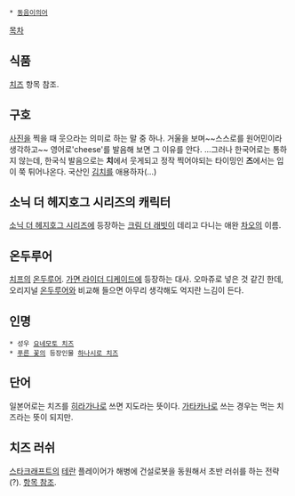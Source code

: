  * [[동음이의어]]

[[목차]]

== 식품 ==
[[치즈]] 항목 참조.

== 구호 ==
[[사진]]을 찍을 때 웃으라는 의미로 하는 말 중 하나. 거울을 보며~~스스로를 원어민이라 생각하고~~ 영어로'cheese'를 발음해 보면 그 이유를 안다. ...그러나 한국어로는 통하지 않는데, 한국식 발음으로는 '''치'''에서 웃게되고 정작 찍어야되는 타이밍인 '''즈'''에서는 입이 쭉 튀어나온다. 국산인 [[김치]]를 애용하자(...)

== 소닉 더 헤지호그 시리즈의 캐릭터 ==
[[소닉 더 헤지호그 시리즈]]에 등장하는 [[크림 더 래빗]]이 데리고 다니는 애완 [[차오]]의 이름.

== 온두루어 ==
[[치프]]의 [[온두루어]]. [[가면 라이더 디케이드]]에 등장하는 대사. 오마쥬로 넣은 것 같긴 한데, 오리지널 [[온두루어]]와 비교해 들으면 아무리 생각해도 억지란 느김이 든다.

== 인명 ==
 * 성우 [[요네모토 치즈]]
 * [[푸른 꽃]]의 등장인물 [[하나시로 치즈]]

== 단어 ==
일본어로는 치즈를 [[히라가나]]로 쓰면 지도라는 뜻이다. [[가타카나]]로 쓰는 경우는 먹는 치즈라는 뜻이 되지만.

== 치즈 러쉬 ==
[[스타크래프트]]의 [[테란]] 플레이어가 해병에 건설로봇을 동원해서 초반 러쉬를 하는 전략(?). [[치즈 러쉬|항목 참조]].
